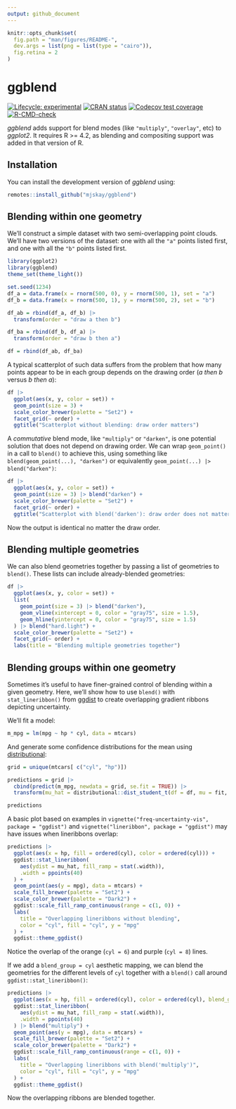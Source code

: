 ```yaml
---
output: github_document
---
```


```r
knitr::opts_chunk$set(
  fig.path = "man/figures/README-",
  dev.args = list(png = list(type = "cairo")),
  fig.retina = 2
)
```

# ggblend

<!-- badges: start -->
[![Lifecycle: experimental](https://img.shields.io/badge/lifecycle-experimental-orange.svg)](https://lifecycle.r-lib.org/articles/stages.html#experimental)
[![CRAN status](https://www.r-pkg.org/badges/version/ggblend)](https://CRAN.R-project.org/package=ggblend)
[![Codecov test coverage](https://codecov.io/gh/mjskay/ggblend/branch/main/graph/badge.svg)](https://app.codecov.io/gh/mjskay/ggblend?branch=main)
[![R-CMD-check](https://github.com/mjskay/ggblend/workflows/R-CMD-check/badge.svg)](https://github.com/mjskay/ggblend/actions)
<!-- badges: end -->

*ggblend* adds support for blend modes (like `"multiply"`, `"overlay"`, etc)
to *ggplot2*. It requires R >= 4.2, as blending and compositing support was added
in that version of R.

## Installation

You can install the development version of *ggblend* using:

```r
remotes::install_github("mjskay/ggblend")
```

## Blending within one geometry

We'll construct a simple dataset with two semi-overlapping point clouds. We'll
have two versions of the dataset: one with all the `"a"` points listed first,
and one with all the `"b"` points listed first.

```r
library(ggplot2)
library(ggblend)
theme_set(theme_light())

set.seed(1234)
df_a = data.frame(x = rnorm(500, 0), y = rnorm(500, 1), set = "a")
df_b = data.frame(x = rnorm(500, 1), y = rnorm(500, 2), set = "b")

df_ab = rbind(df_a, df_b) |>
  transform(order = "draw a then b")

df_ba = rbind(df_b, df_a) |>
  transform(order = "draw b then a")

df = rbind(df_ab, df_ba)
```

A typical scatterplot of such data suffers from the problem that how many 
points appear to be in each group depends on the drawing order (*a then b* 
versus *b then a*):

```r
df |>
  ggplot(aes(x, y, color = set)) +
  geom_point(size = 3) +
  scale_color_brewer(palette = "Set2") +
  facet_grid(~ order) +
  ggtitle("Scatterplot without blending: draw order matters")
```

A *commutative* blend mode, like `"multiply"` or `"darken"`, is one potential
solution that does not depend on drawing order. We can wrap `geom_point()` in
a call to `blend()` to achieve this, using something like `blend(geom_point(...), "darken")`
or equivalently `geom_point(...) |> blend("darken")`:

```r
df |>
  ggplot(aes(x, y, color = set)) +
  geom_point(size = 3) |> blend("darken") +
  scale_color_brewer(palette = "Set2") +
  facet_grid(~ order) +
  ggtitle("Scatterplot with blend('darken'): draw order does not matter")
```

Now the output is identical no matter the draw order.

## Blending multiple geometries

We can also blend geometries together by passing a list of geometries to `blend()`.
These lists can include already-blended geometries:

```r
df |>
  ggplot(aes(x, y, color = set)) +
  list(
    geom_point(size = 3) |> blend("darken"),
    geom_vline(xintercept = 0, color = "gray75", size = 1.5),
    geom_hline(yintercept = 0, color = "gray75", size = 1.5)
  ) |> blend("hard.light") +
  scale_color_brewer(palette = "Set2") +
  facet_grid(~ order) +
  labs(title = "Blending multiple geometries together")
```

## Blending groups within one geometry

Sometimes it's useful to have finer-grained control of blending within a given
geometry. Here, we'll show how to use `blend()` with `stat_lineribbon()`
from [ggdist](https://mjskay.github.io/ggdist/)
to create overlapping gradient ribbons depicting uncertainty.

We'll fit a model:

```r
m_mpg = lm(mpg ~ hp * cyl, data = mtcars)
```

And generate some confidence distributions for the mean using [distributional](https://pkg.mitchelloharawild.com/distributional/):

```r
grid = unique(mtcars[ c("cyl", "hp")])

predictions = grid |>
  cbind(predict(m_mpg, newdata = grid, se.fit = TRUE)) |>
  transform(mu_hat = distributional::dist_student_t(df = df, mu = fit, sigma = se.fit))

predictions
```

A basic plot based on examples in `vignette("freq-uncertainty-vis", package = "ggdist")` and
`vignette("lineribbon", package = "ggdist")` may have issues when lineribbons overlap:

```r
predictions |>
  ggplot(aes(x = hp, fill = ordered(cyl), color = ordered(cyl))) +
  ggdist::stat_lineribbon(
    aes(ydist = mu_hat, fill_ramp = stat(.width)),
    .width = ppoints(40)
  ) +
  geom_point(aes(y = mpg), data = mtcars) +
  scale_fill_brewer(palette = "Set2") +
  scale_color_brewer(palette = "Dark2") +
  ggdist::scale_fill_ramp_continuous(range = c(1, 0)) +
  labs(
    title = "Overlapping lineribbons without blending", 
    color = "cyl", fill = "cyl", y = "mpg"
  ) +
  ggdist::theme_ggdist()
```

Notice the overlap of the orange (`cyl = 6`) and purple (`cyl = 8`) lines.

If we add a `blend_group = cyl` aesthetic mapping, we can blend the geometries
for the different levels of `cyl` together with a `blend()` call around
`ggdist::stat_lineribbon()`:

```r
predictions |>
  ggplot(aes(x = hp, fill = ordered(cyl), color = ordered(cyl), blend_group = cyl)) +
  ggdist::stat_lineribbon(
    aes(ydist = mu_hat, fill_ramp = stat(.width)),
    .width = ppoints(40)
  ) |> blend("multiply") +
  geom_point(aes(y = mpg), data = mtcars) +
  scale_fill_brewer(palette = "Set2") +
  scale_color_brewer(palette = "Dark2") +
  ggdist::scale_fill_ramp_continuous(range = c(1, 0)) +
  labs(
    title = "Overlapping lineribbons with blend('multiply')", 
    color = "cyl", fill = "cyl", y = "mpg"
  ) +
  ggdist::theme_ggdist()
```

Now the overlapping ribbons are blended together.
